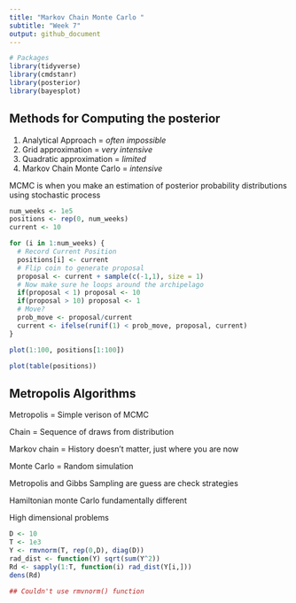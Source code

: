 ```yaml
---
title: "Markov Chain Monte Carlo "
subtitle: "Week 7"
output: github_document
---
```


```r
# Packages
library(tidyverse)
library(cmdstanr)
library(posterior)
library(bayesplot)

```

## Methods for Computing the posterior

1. Analytical Approach = _often impossible_
2. Grid approximation = _very intensive_
3. Quadratic approximation = _limited_
4. Markov Chain Monte Carlo = _intensive_

MCMC is when you make an estimation of posterior probability distributions using stochastic process

```r
num_weeks <- 1e5
positions <- rep(0, num_weeks)
current <- 10

for (i in 1:num_weeks) {
  # Record Current Position
  positions[i] <- current
  # Flip coin to generate proposal
  proposal <- current + sample(c(-1,1), size = 1)
  # Now make sure he loops around the archipelago
  if(proposal < 1) proposal <- 10
  if(proposal > 10) proposal <- 1
  # Move?
  prob_move <- proposal/current
  current <- ifelse(runif(1) < prob_move, proposal, current)
}

plot(1:100, positions[1:100])

```

```r
plot(table(positions))
```


## Metropolis Algorithms

Metropolis = Simple verison of MCMC

Chain = Sequence of draws from distribution

Markov chain = History doesn't matter, just where you are now

Monte Carlo = Random simulation

Metropolis and Gibbs Sampling are guess are check strategies

Hamiltonian monte Carlo fundamentally different

High dimensional problems

```r
D <- 10
T <- 1e3
Y <- rmvnorm(T, rep(0,D), diag(D))
rad_dist <- function(Y) sqrt(sum(Y^2))
Rd <- sapply(1:T, function(i) rad_dist(Y[i,]))
dens(Rd)

## Couldn't use rmvnorm() function

```


```r



```


